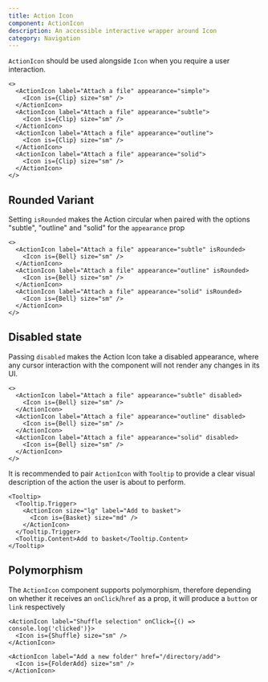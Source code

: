 ```yaml
---
title: Action Icon
component: ActionIcon
description: An accessible interactive wrapper around Icon
category: Navigation
---
```


`ActionIcon` should be used alongside `Icon` when you require a user interaction.

```tsx preview
<>
  <ActionIcon label="Attach a file" appearance="simple">
    <Icon is={Clip} size="sm" />
  </ActionIcon>
  <ActionIcon label="Attach a file" appearance="subtle">
    <Icon is={Clip} size="sm" />
  </ActionIcon>
  <ActionIcon label="Attach a file" appearance="outline">
    <Icon is={Clip} size="sm" />
  </ActionIcon>
  <ActionIcon label="Attach a file" appearance="solid">
    <Icon is={Clip} size="sm" />
  </ActionIcon>
</>
```

## Rounded Variant

Setting `isRounded` makes the Action circular when paired with the options "subtle", "outline" and "solid" for the `appearance` prop

```tsx preview
<>
  <ActionIcon label="Attach a file" appearance="subtle" isRounded>
    <Icon is={Bell} size="sm" />
  </ActionIcon>
  <ActionIcon label="Attach a file" appearance="outline" isRounded>
    <Icon is={Bell} size="sm" />
  </ActionIcon>
  <ActionIcon label="Attach a file" appearance="solid" isRounded>
    <Icon is={Bell} size="sm" />
  </ActionIcon>
</>
```

## Disabled state

Passing `disabled` makes the Action Icon take a disabled appearance, where any cursor interaction with the component will not render any changes in its UI.

```tsx preview
<>
  <ActionIcon label="Attach a file" appearance="subtle" disabled>
    <Icon is={Bell} size="sm" />
  </ActionIcon>
  <ActionIcon label="Attach a file" appearance="outline" disabled>
    <Icon is={Bell} size="sm" />
  </ActionIcon>
  <ActionIcon label="Attach a file" appearance="solid" disabled>
    <Icon is={Bell} size="sm" />
  </ActionIcon>
</>
```

It is recommended to pair `ActionIcon` with `Tooltip` to provide a clear visual description of the action the user is about to perform.

```tsx preview
<Tooltip>
  <Tooltip.Trigger>
    <ActionIcon size="lg" label="Add to basket">
      <Icon is={Basket} size="md" />
    </ActionIcon>
  </Tooltip.Trigger>
  <Tooltip.Content>Add to basket</Tooltip.Content>
</Tooltip>
```

## Polymorphism

The `ActionIcon` component supports polymorphism, therefore depending on whether it receives an `onClick`/`href` as a prop, it will produce a `button` or `link` respectively

```tsx preview
<ActionIcon label="Shuffle selection" onClick={() => console.log('clicked')}>
  <Icon is={Shuffle} size="sm" />
</ActionIcon>
```

```tsx preview
<ActionIcon label="Add a new folder" href="/directory/add">
  <Icon is={FolderAdd} size="sm" />
</ActionIcon>
```
